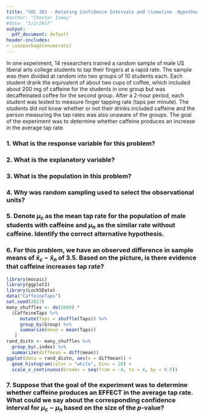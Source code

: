 ```yaml
---
title: "SOC 301 - Relating Confidence Intervals and \\newline  Hypothesis Tests"
#author: "Chester Ismay"
#date: "5/2/2017"
output:
  pdf_document: default
header-includes:
- \usepackage{enumerate}
---
```


In one experiment, 14 researchers trained a random sample of male US liberal arts
college students to tap their fingers at a rapid rate. The sample was then divided
at random into two groups of 10 students each. Each student drank the
equivalent of about two cups of coffee, which included about 200 mg of caffeine
for the students in one group but was decaffeinated coffee for the second group.
After a 2-hour period, each student was tested to measure finger tapping rate
(taps per minute). The students did not know whether or not their drinks
included caffeine and the person measuring the tap rates was also unaware of
the groups. The goal of the experiment was to determine whether caffeine produces an increase in the average tap rate.

### 1. What is the response variable for this problem?

  \begin{enumerate}[(A)]
     \item Whether or not caffeine was included
     \item Whether or not there was a high tap rate
     \item Number of cups of coffee
     \item Number of students in each group
     \item None of the above %Correct (Tap rate)
  \end{enumerate}

### 2. What is the explanatory variable?

  \begin{enumerate}[(A)]
     \item Type of coffee given %Correct
     \item Number of hours after drinking coffee
     \item Whether or not caffeine impacts tap rate
     \item Increases in the average tap rate
     \item None of the above.
  \end{enumerate}

### 3. What is the population in this problem?

  \begin{enumerate}[(A)]
  	\item All students at colleges in the US
      \item Students at liberal arts colleges in the US
%      \item All Americans
      \item All coffee drinkers
      \item None of the above %Correct (All male US liberal arts college students)
  \end{enumerate}

### 4.  Why was random sampling used to select the observational units?

  \begin{enumerate}[(A)]
     \item Random sampling lets us make inferences to all male US liberal arts college students.
     \item Random sampling lets us make strong conclusions about only the sample selected.
     \item Random sampling ensures that all members of the population are equally likely to be selected in the sample.
     \item Two of the above are correct. %Correct
  \end{enumerate}


### 5. Denote $\mu_c$ as the mean tap rate for the population of male students with caffeine and $\mu_n$ as the similar rate without caffeine. Identify the correct alternative hypothesis.

  \begin{enumerate}[(A)]
  	\item $\mu_c - \mu_n = 0$ 
  	\item $\mu_n < \mu_c$ %Correct (Need to tell them they could switch these as long as they are consistent)
      \item The mean tap rates are the same with or without caffeine.
  	\item $\mu_c - \mu_n \ne 0$
      \item None of the above
  \end{enumerate} 

### 6. For this problem, we have an observed difference in sample means of $\bar{x}_c - \bar{x}_n$ of 3.5.  Based on the picture, is there evidence that caffeine increases tap rate?

  \begin{enumerate}[(A)]
  	\item Yes, the $p$-value is large.
  	\item No, the $p$-value is small.
  	\item No, the $p$-value is large. 
  	\item Yes, the $p$-value is small. %Correct
  \end{enumerate}

```r
library(mosaic)
library(ggplot2)
library(Lock5Data)
data("CaffeineTaps")
set.seed(2017)
many_shuffles <- do(5000) * 
  (CaffeineTaps %>% 
     mutate(Taps = shuffle(Taps)) %>% 
     group_by(Group) %>%
     summarize(mean = mean(Taps))
   )
rand_distn <- many_shuffles %>%
  group_by(.index) %>%
  summarize(diffmean = diff(mean))
ggplot(data = rand_distn, aes(x = diffmean)) +
  geom_histogram(color = "white", bins = 20) +
  scale_x_continuous(breaks = seq(from = -4, to = 4, by = 0.5))
```


### 7. Suppose that the goal of the experiment was to determine whether caffeine produces an EFFECT in the average tap rate.  What could we say about the corresponding confidence interval for $\mu_c - \mu_n$ based on the size of the $p$-value?

\begin{enumerate}[(A)]
	\item It will be entirely positive.
	\item It will include 0. 
	\item It will include 3.5.
    \item Two of the above are true. %Correct (A and C)
    \item None of the above.
\end{enumerate}